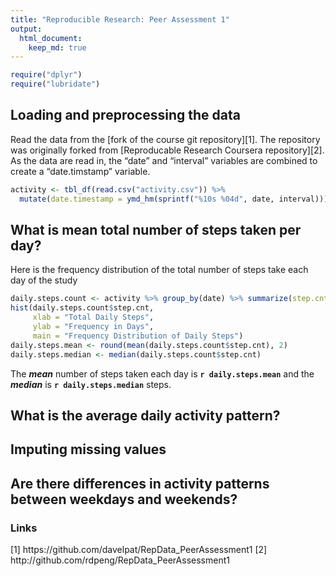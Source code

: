 ```yaml
---
title: "Reproducible Research: Peer Assessment 1"
output: 
  html_document:
    keep_md: true
---
```


```r
require("dplyr")
require("lubridate")
```

## Loading and preprocessing the data

Read the data from the [fork of the course git repository][1]. The repository was originally forked from [Reproducable Research Coursera repository][2]. As the data are read in, the "date" and "interval" variables are combined to create a "date.timstamp" variable.

```r
activity <- tbl_df(read.csv("activity.csv")) %>%
  mutate(date.timestamp = ymd_hm(sprintf("%10s %04d", date, interval)))
```

## What is mean total number of steps taken per day?

Here is the frequency distribution of the total number of steps take each day of the study

```r
daily.steps.count <- activity %>% group_by(date) %>% summarize(step.cnt = sum(steps, na.rm = TRUE))
hist(daily.steps.count$step.cnt,
     xlab = "Total Daily Steps",
     ylab = "Frequency in Days",
     main = "Frequency Distribution of Daily Steps")
daily.steps.mean <- round(mean(daily.steps.count$step.cnt), 2)
daily.steps.median <- median(daily.steps.count$step.cnt)
```

The ***mean*** number of steps taken each day is **`r daily.steps.mean`** and the ***median*** is **`r daily.steps.median`** steps.

## What is the average daily activity pattern?



## Imputing missing values



## Are there differences in activity patterns between weekdays and weekends?

### Links
[1] https://github.com/davelpat/RepData_PeerAssessment1
[2] http://github.com/rdpeng/RepData_PeerAssessment1
